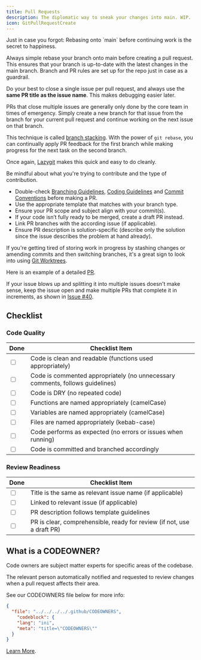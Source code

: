 ```yaml
---
title: Pull Requests
description: The diplomatic way to sneak your changes into main. WIP.
icon: GitPullRequestCreate
---
```



<Callout>
  Just in case you forgot: Rebasing onto `main` before continuing work is the
  secret to happiness.
</Callout>

Always simple rebase your branch onto main before creating a pull request. This ensures that your branch is up-to-date with the latest changes in the main branch. Branch and PR rules are set up for the repo just in case as a guardrail.

Do your best to close a single issue per pull request, and always use the **same PR title as the issue name**. This makes debugging easier later.

<Callout>
PRs that close multiple issues are generally only done by the core team in times of emergency.
</Callout>

<Accordions>
<Accordion title="What if this issue blocks the next issue I want to work on?">
Simply create a new branch for that issue from the branch for your current pull request and continue working on the next issue on that branch.

This technique is called [branch stacking](https://medium.com/@lneves12/git-how-to-stack-multiple-git-branches-and-rebase-them-like-a-pro-91c0cdf67ef). With the power of `git rebase`, you can continually apply PR feedback for the first branch while making progress for the next task on the second branch.

Once again, [Lazygit](https://github.com/jesseduffield/lazygit) makes this quick and easy to do cleanly.
</Accordion>
</Accordions>

Be mindful about what you're trying to contribute and the type of contribution.
- Double-check [Branching Guidelines](/docs/contribution-guidelines/branching-guidelines), [Coding Guidelines](/docs/contribution-guidelines/coding-guidelines) and [Commit Conventions](/docs/contribution-guidelines/conventional-commits) before making a PR.
- Use the appropriate template that matches with your branch type.
- Ensure your PR scope and subject align with your commit(s).
- If your code isn’t fully ready to be merged, create a draft PR instead.
- Link PR branches with the according issue (if applicable).
- Ensure PR description is solution-specific (describe only the solution since the issue describes the problem at hand already).

If you're getting tired of storing work in progress by stashing changes or amending commits and then switching branches, it's a great sign to look into using [Git Worktrees](https://www.theserverside.com/blog/Coffee-Talk-Java-News-Stories-and-Opinions/Use-this-git-worktree-add-example-and-never-switch-branches-again).

Here is an example of a detailed [PR](https://github.com/cuhacking/2025/pull/60).

If your issue blows up and splitting it into multiple issues doesn't make sense, keep the issue open and make multiple PRs that complete it in increments, as shown in [Issue #40](https://github.com/cuhacking/2025/issues/40).

## Checklist

### **Code Quality**

<table>
  <thead>
    <tr>
      <th>Done</th>
      <th>Checklist Item</th>
    </tr>
  </thead>
  <tbody>
    <tr>
      <td><input type="checkbox" /></td>
      <td>Code is clean and readable (functions used appropriately)</td>
    </tr>
    <tr>
      <td><input type="checkbox" /></td>
      <td>Code is commented appropriately (no unnecessary comments, follows guidelines)</td>
    </tr>
    <tr>
      <td><input type="checkbox" /></td>
      <td>Code is DRY (no repeated code)</td>
    </tr>
    <tr>
      <td><input type="checkbox" /></td>
      <td>Functions are named appropriately (camelCase)</td>
    </tr>
    <tr>
      <td><input type="checkbox" /></td>
      <td>Variables are named appropriately (camelCase)</td>
    </tr>
    <tr>
      <td><input type="checkbox" /></td>
      <td>Files are named appropriately (kebab-case)</td>
    </tr>
    <tr>
      <td><input type="checkbox" /></td>
      <td>Code performs as expected (no errors or issues when running)</td>
    </tr>
    <tr>
      <td><input type="checkbox" /></td>
      <td>Code is committed and branched accordingly</td>
    </tr>
  </tbody>
</table>

### **Review Readiness**

<table>
  <thead>
    <tr>
      <th>Done</th>
      <th>Checklist Item</th>
    </tr>
  </thead>
  <tbody>
    <tr>
      <td><input type="checkbox" /></td>
      <td>Title is the same as relevant issue name (if applicable)</td>
    </tr>
    <tr>
      <td><input type="checkbox" /></td>
      <td>Linked to relevant issue (if applicable)</td>
    </tr>
    <tr>
      <td><input type="checkbox" /></td>
      <td>PR description follows template guidelines</td>
    </tr>
    <tr>
      <td><input type="checkbox" /></td>
      <td>PR is clear, comprehensible, ready for review (if not, use a draft PR)</td>
    </tr>
  </tbody>
</table>


## What is a CODEOWNER?

Code owners are subject matter experts for specific areas of the codebase.

The relevant person automatically notified and requested to review changes when a pull request affects their area.

See our CODEOWNERS file below for more info:
```json doc-gen:file
{
  "file": "../../../../.github/CODEOWNERS",
    "codeblock": {
    "lang": "ini",
    "meta": "title=\"CODEOWNERS\""
  }
}
```
[Learn More](https://docs.github.com/en/repositories/managing-your-repositorys-settings-and-features/customizing-your-repository/about-code-owners).
